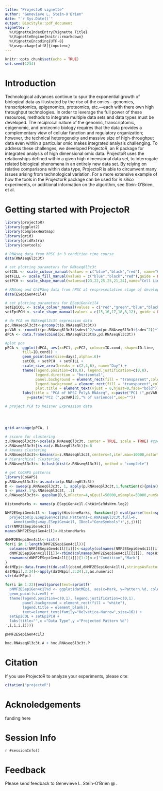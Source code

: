 ```yaml
---
title: "ProjectoR vignette"
author: "Genevieve L. Stein-O'Brien"
date: "`r Sys.Date()`"
output: BiocStyle::pdf_document
vignette: >
  %\VignetteIndexEntry{Vignette Title}
  %\VignetteEngine{knitr::rmarkdown}
  %\VignetteEncoding{UTF-8}
  %\usepackage[utf8]{inputenc} 
---
```


```r
knitr::opts_chunk$set(echo = TRUE)
set.seed(1234)
```

\newcommand{\btheta}{\ensuremath{\pmb{\theta}}}
\newcommand{\bsigma}{\ensuremath{\pmb{\sigma}}}
\newcommand{\yvec}{\pmb{y}}
\newcommand{\zvec}{\pmb{z}}
\newcommand{\Zvec}{\ensuremath{Z_1, \ldots, Z_n}}
\newcommand{\ttheta}{\tilde{\theta}}
\newcommand{\ty}{\tilde{Y}}
\newcommand{\tz}{\tilde{z}}
\newcommand{\tZ}{\tilde{Z}}
\newcommand{\tyvec}{\tilde{\pmb{Y}}}


# Introduction
Technological advances continue to spur the exponential growth of biological data as illustrated by the rise of the omics—genomics, transcriptomics, epigenomics, proteomics, etc.—each with there own high throughput technologies. In order to leverage the full power of these resources, methods to integrate multiple data sets and data types must be developed. The reciprocal nature of the genomic, transcriptomic, epigenomic, and proteomic biology requires that the data provides a complementary view of cellular function and regulatory organization; however, the technical heterogeneity and massive size of high-throughput data even within a particular omic makes integrated analysis challenging. To address these challenges, we developed ProjectoR, an R package for integrated analysis of high dimensional omic data. ProjectoR uses the relationships defined within a given high dimensional data set, to interrogate related biological phenomena in an entirely new data set. By relying on relative comparisons within data type, ProjectoR is able to circumvent many issues arising from technological variation. For a more extensive example of how the tools in the ProjectorR package can be used for *in silico* experiments, or additional information on the algorithm, see Stein-O'Brien, et al.

# Getting started with ProjectoR 

```r

library(projectoR)
library(ggplot2)
library(ComplexHeatmap)
library(grid)
library(gridExtra)
library(devtools)

# RNAseq data from hPSC in 3 condition time course 
data(RNAseq6l3c3t)

# set plotting parameters for RNAseq6l3c3t
setCOL <- scale_colour_manual(values = c("blue","black","red"), name="Condition:") #,guide = guide_legend(title.position = "top"))
setFILL <- scale_fill_manual(values = c("blue","black","red"),guide = FALSE) #,guide = guide_legend(title.position = "top"))
setPCH <- scale_shape_manual(values=c(23,22,25,25,21,24),name="Cell Line:")#

# RNAseq and ChIPSeq data from hPSC at respresentative stage of development
data(ESepiGen4c1l4)

# set plotting parameters for ESepiGen4c1l4
setEpiCOL <- scale_colour_manual(values = c("red","green","blue","black"),guide = guide_legend(title="Lineage"))
setEpiPCH <- scale_shape_manual(values = c(15,16,17,18,8,12), guide = FALSE)

```

```r
# do PCA on RNAseq6l3c3t expression data 
pc.RNAseq6l3c3t<-prcomp(t(p.RNAseq6l3c3t))
pcVAR <- round(((pc.RNAseq6l3c3t$sdev)^2/sum(pc.RNAseq6l3c3t$sdev^2))*100,2)
dPCA <- data.frame(cbind(pc.RNAseq6l3c3t$x,pd.RNAseq6l3c3t))

#plot pca
pPCA <- ggplot(dPCA, aes(x=PC1, y=PC2, colour=ID.cond, shape=ID.line, 
        fill=ID.cond)) +
        geom_point(aes(size=days),alpha=.6)+ 
        setCOL + setPCH  + setFILL +
        scale_size_area(breaks = c(2,4,6), name="Day") + 
        theme(legend.position=c(0,0), legend.justification=c(0,0),
              legend.direction = "horizontal",
              panel.background = element_rect(fill = "transparent",colour=NA),
              legend.background = element_rect(fill = "transparent",colour=NA),
              plot.title = element_text(vjust = 0,hjust=0,face="bold")) +
        labs(title = "PCA of hPSC PolyA RNAseq", x=paste("PC1 (",pcVAR[1],"% of varience)",sep=""),
          y=paste("PC2 (",pcVAR[2],"% of varience)",sep=""))

# project PCA to Meisner Expression data 





```

```r
grid.arrange(pPCA, )
```




```r
# zscore for clustering 
z.RNAseq6l3c3t<-scale(p.RNAseq6l3c3t, center = TRUE, scale = TRUE) #zscore data
z.RNAseq6l3c3t[is.na(z.RNAseq6l3c3t)]<-0
# kmeans clustering 
k.RNAseq6l3c3t<-kmeans(x=z.RNAseq6l3c3t,centers=4,iter.max=10000,nstart=100,alg="Lloyd")
# hierarchical clustering 
h.RNAseq6l3c3t<- hclust(dist(z.RNAseq6l3c3t), method = "complete")

```



```r
# get CoGAPS patterns 
library(CoGAPS)
p.RNAseq6l3c3t<-as.matrix(p.RNAseq6l3c3t)
D <- sweep(p.RNAseq6l3c3t, 1, apply(p.RNAseq6l3c3t,1,function(x){pmin(0,min(x))}))
S <- pmax(.1*p.RNAseq6l3c3t, .1)
c.RNAseq6l3c3t<- gapsRun(D,S,nFactor=4,nEquil=50000,nSample=50000,numSnapshots=5000)
```

```r
HistoneMarks <- names(p.ESepiGen4c1l.CntWinSzRdsNrm.log2)

NMF2ESepiGen4c1l <- lapply(HistoneMarks, function(j) eval(parse(text=sprintf('
  projectoR(p.ESepiGen4c1l$%s,Patterns=c.RNAseq6l3c3t,full=F, 
    AnnotionObj=map.ESepiGen4c1l, IDcol="GeneSymbols")',j,j))))
str(NMF2ESepiGen4c1l)
names(NMF2ESepiGen4c1l)<-HistoneMarks

dNMF2ESepiGen4c1l<-list()
for(i in 1:length(NMF2ESepiGen4c1l)){
  colnames(NMF2ESepiGen4c1l[[i]])<-sapply(colnames(NMF2ESepiGen4c1l[[i]]), function(x) strsplit(x,"_")[[1]][1])
  dNMF2ESepiGen4c1l[[i]]<-rbind(colnames(NMF2ESepiGen4c1l[[i]]), rep(HistoneMarks[i],dim(NMF2ESepiGen4c1l[[i]])[2]),NMF2ESepiGen4c1l[[i]])
  rownames(dNMF2ESepiGen4c1l[[i]])[1:2]<-c("Condition","Mark")
}
datMEpi<-data.frame(t(do.call(cbind,dNMF2ESepiGen4c1l)),stringsAsFactors=FALSE)
datMEpi[,3:24]<-apply(datMEpi[,3:24],2,as.numeric)
str(datMEpi)

for(i in 1:22){eval(parse(text=sprintf('
  pNMF2ESepiGen4c1l%d <- ggplot(datMEpi, aes(x=Mark, y=Pattern.%d, colour=Condition, shape=Mark)) + 
  geom_point(size=5) +
  theme(legend.position=c(0,1), legend.justification=c(0,1),
        panel.background = element_rect(fill = "white"),
        legend.title = element_blank(),
        text=element_text(family="Helvetica-Narrow",size=16)) +
  setEpiCOL + setEpiPCH +
  labs(title="",x ="Data Type",y ="Projected Pattern %d")
',i,i,i,i)))}

pNMF2ESepiGen4c1l3
```

```r
hmc.RNAseq6l3c3t.A + hmc.RNAseq6l3c3t.P
```


# Citation 
If you use ProjectoR to analyze your experiments, please cite:

```r
citation("projectoR")
```

# Acknoledgements 
funding here 


# Session Info 
`r #sessionInfo()`

# Feedback
Please send feedback to Genevieve L. Stein-O'Brien @ \texttt{gsteinobrien@jhmi.edu}.



